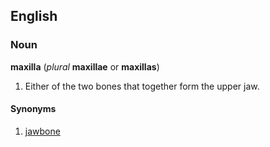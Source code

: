 {{wikipedia}}
==English==
===Noun===
'''maxilla''' (''plural'' '''maxillae''' or '''maxillas''')

#Either of the two bones that together form the upper jaw.

====Synonyms====
#[[jawbone]]